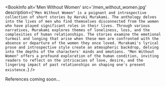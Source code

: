 
<BookInfo
  alt='Men Without Women'
  src='/men_without_women.jpg'
  description={`"Men Without Women" is a poignant and introspective collection of short stories by Haruki Murakami. The anthology delves into the lives of men who find themselves disconnected from the women who have played significant roles in their lives. Through various narratives, Murakami explores themes of loneliness, loss, and the complexities of human relationships. The stories examine the emotional turmoil and longing that arise when these men are confronted with the absence or departure of the women they once loved. Murakami's lyrical prose and introspective style create an atmospheric backdrop, delving into the depths of the characters' minds and emotions. "Men Without Women" offers a profound exploration of the human condition, inviting readers to reflect on the intricacies of love, desire, and the lingering impact of past relationships on shaping one's present existence.`}
/>

References coming soon...
